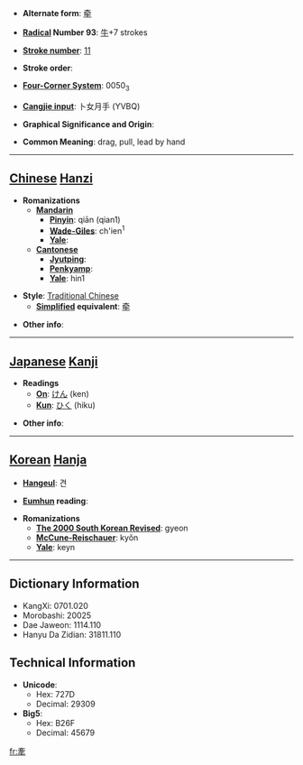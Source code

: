 * '''Alternate form''': [[牵]]

* '''[[Wiktionary:Chinese radical index| Radical]] Number 93''': [[Wiktionary:Chinese radical index 牛|牛]]+7 strokes

* '''[[Wiktionary:Chinese total strokes index|Stroke number]]''': [[Wiktionary:Chinese total strokes index 11|11]]

* '''Stroke order''': 

* '''[[Wiktionary:Chinese four corner index|Four-Corner System]]''': 0050<sub>3</sub>

* '''[[Wiktionary:Chinese Cangjie index|Cangjie input]]''': 卜女月手 (YVBQ)

* '''Graphical Significance and Origin''': 

* '''Common Meaning''': drag, pull, lead by hand

----

== [[Chinese]] [[Hanzi]] ==

* '''Romanizations'''
** '''[[Mandarin]]'''
*** '''[[Pinyin]]''': qiān (qian1)
*** '''[[Wade-Giles]]''': ch'ien<sup>1</sup>
*** '''[[Yale]]''': 
** '''[[Cantonese]]'''
*** '''[[Jyutping]]''':
*** '''[[Penkyamp]]''': 
*** '''[[Yale]]''': hin1

* '''Style''': [[Traditional Chinese]] 
** '''[[Simplified Chinese|Simplified]] equivalent''': [[牵]]

* '''Other info''': 

----

== [[Japanese]] [[Kanji]] ==

* '''Readings'''
** '''[[On]]''': [[けん]] (ken)
** '''[[Kun]]''': [[ひく]] (hiku)

* '''Other info''':  

----

== [[Korean]] [[Hanja]] ==

* '''[[Hangeul]]''': 견

* '''[[Eumhun]] reading''': 

* '''Romanizations'''
** '''[[The 2000 South Korean Revised Romanization|The 2000 South Korean Revised]]''': gyeon
** '''[[McCune-Reischauer]]''': kyŏn
** '''[[Yale]]''': keyn

----

== Dictionary Information ==

* KangXi: 0701.020
* Morobashi: 20025
* Dae Jaweon: 1114.110
* Hanyu Da Zidian: 31811.110

== Technical Information ==

* '''Unicode''':
** Hex: 727D
** Decimal: 29309
* '''Big5''':
** Hex: B26F
** Decimal: 45679

[[fr:牽]]